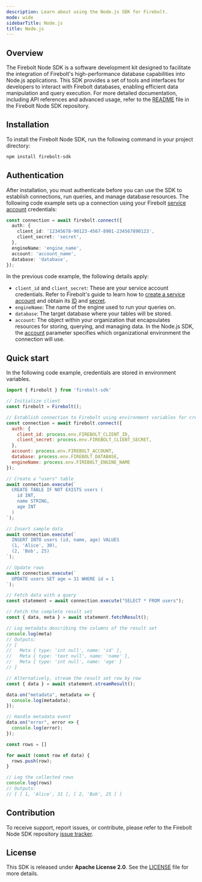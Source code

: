 ```yaml
---
description: Learn about using the Node.js SDK for Firebolt.
mode: wide
sidebarTitle: Node.js
title: Node.js
---
```





## Overview
The Firebolt Node SDK is a software development kit designed to facilitate the integration of Firebolt's high-performance database capabilities into Node.js applications. This SDK provides a set of tools and interfaces for developers to interact with Firebolt databases, enabling efficient data manipulation and query execution. For more detailed documentation, including API references and advanced usage, refer to the [README](https://github.com/firebolt-db/firebolt-node-sdk/blob/main/README.md) file in the Firebolt Node SDK repository.

## Installation
To install the Firebolt Node SDK, run the following command in your project directory:
```bash
npm install firebolt-sdk
```

## Authentication

After installation, you must authenticate before you can use the SDK to establish connections, run queries, and manage database resources. The following code example sets up a connection using your Firebolt [service account](/Guides/managing-your-organization/service-accounts) credentials:

```typescript
const connection = await firebolt.connect({
  auth: {
    client_id: '12345678-90123-4567-8901-234567890123',
    client_secret: 'secret',
  },
  engineName: 'engine_name',
  account: 'account_name',
  database: 'database',
});
```
In the previous code example, the following details apply:

* `client_id` and `client_secret`: These are your service account credentials. Refer to Firebolt's guide to learn how to [create a service account](/Guides/managing-your-organization/service-accounts#create-a-service-account) and obtain its [ID](/Guides/managing-your-organization/service-accounts#get-a-service-account-id) and [secret](/Guides/managing-your-organization/service-accounts#generate-a-secret). 
* `engineName`: The name of the engine used to run your queries on.
* `database`: The target database where your tables will be stored.
* `account`: The object within your organization that encapsulates resources for storing, querying, and managing data. In the Node.js SDK, the [account](/Overview/organizations-accounts#accounts) parameter specifies which organizational environment the connection will use. 

## Quick start
In the following code example, credentials are stored in environment variables.

```javascript
import { Firebolt } from 'firebolt-sdk'

// Initialize client
const firebolt = Firebolt();

// Establish connection to Firebolt using environment variables for credentials and configuration
const connection = await firebolt.connect({
  auth: {
    client_id: process.env.FIREBOLT_CLIENT_ID,
    client_secret: process.env.FIREBOLT_CLIENT_SECRET,
  },
  account: process.env.FIREBOLT_ACCOUNT,
  database: process.env.FIREBOLT_DATABASE,
  engineName: process.env.FIREBOLT_ENGINE_NAME
});

// Create a "users" table
await connection.execute(`
  CREATE TABLE IF NOT EXISTS users (
    id INT,
    name STRING,
    age INT
  )
`);

// Insert sample data
await connection.execute(`
  INSERT INTO users (id, name, age) VALUES
  (1, 'Alice', 30),
  (2, 'Bob', 25)
`);

// Update rows
await connection.execute(`
  UPDATE users SET age = 31 WHERE id = 1
`);

// Fetch data with a query
const statement = await connection.execute("SELECT * FROM users");

// Fetch the complete result set
const { data, meta } = await statement.fetchResult();

// Log metadata describing the columns of the result set
console.log(meta)
// Outputs:
// [
//   Meta { type: 'int null', name: 'id' },
//   Meta { type: 'text null', name: 'name' },
//   Meta { type: 'int null', name: 'age' }
// ]

// Alternatively, stream the result set row by row
const { data } = await statement.streamResult();

data.on("metadata", metadata => {
  console.log(metadata);
});

// Handle metadata event
data.on("error", error => {
  console.log(error);
});

const rows = []

for await (const row of data) {
  rows.push(row);
}

// Log the collected rows
console.log(rows)
// Outputs:
// [ [ 1, 'Alice', 31 ], [ 2, 'Bob', 25 ] ]
```

## Contribution
To receive support, report issues, or contribute, please refer to the Firebolt Node SDK repository [issue tracker](https://github.com/firebolt-db/firebolt-node-sdk/issues). 

## License
This SDK is released under **Apache License 2.0**. See the [LICENSE](https://github.com/firebolt-db/firebolt-node-sdk/blob/main/LICENSE) file for more details.

